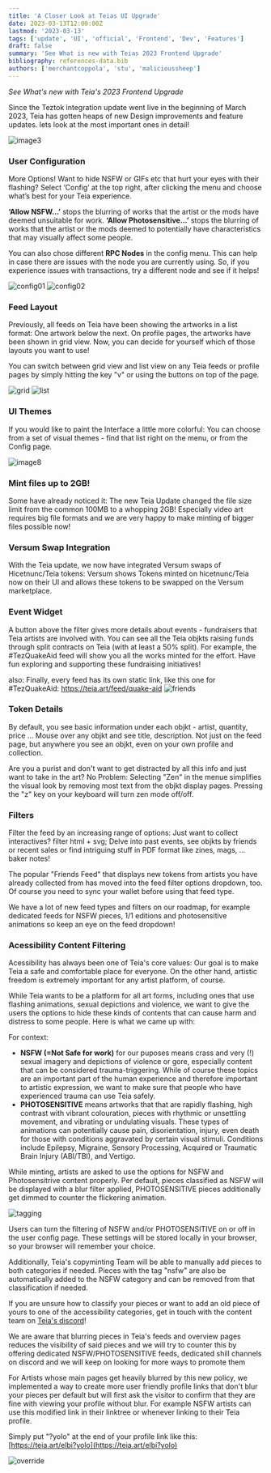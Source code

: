 ```yaml
---
title: 'A Closer Look at Teias UI Upgrade'
date: 2023-03-13T12:00:00Z
lastmod: '2023-03-13'
tags: ['update', 'UI', 'official', 'Frontend', 'Dev', 'Features']
draft: false
summary: 'See What is new with Teias 2023 Frontend Upgrade'
bibliography: references-data.bib
authors: ['merchantcoppola', 'stu', 'malicioussheep']
---
```


_See What's new with Teia's 2023 Frontend Upgrade_

Since the Teztok integration update went live in the beginning of March 2023, Teia has gotten heaps of new Design improvements and feature updates. lets look at the most important ones in detail!

![image3](https://user-images.githubusercontent.com/97635650/224802810-73e31c15-a546-4cc5-b251-3ccb7c921712.jpg)


### User Configuration

More Options! Want to hide NSFW or GIFs etc that hurt your eyes with their flashing? Select ‘Config’ at the top right, after clicking the menu and choose what’s best for your Teia experience.

**‘Allow NSFW…’** stops the blurring of works that the artist or the mods have deemed unsuitable for work. **‘Allow Photosensitive…’** stops the blurring of works that the artist or the mods deemed to potentially have characteristics that may visually affect some people.

You can also chose different **RPC Nodes** in the config menu. This can help in case there are issues with the node you are currently using. So, if you experience issues with transactions, try a different node and see if it helps!

![config01](https://user-images.githubusercontent.com/97635650/224796353-6de22b81-4dc9-4a48-bc90-3fd31c552f2b.JPG)
![config02](https://user-images.githubusercontent.com/97635650/224796358-579d6bbd-435f-4f9f-a98c-7007791beb0c.JPG)


### Feed Layout

Previously, all feeds on Teia have been showing the artworks in a list format: One artwork below the next. On profile pages, the artworks have been shown in grid view.
Now, you can decide for yourself which of those layouts you want to use!

You can switch between grid view and list view on any Teia feeds or profile pages by simply hitting the key "v" or using the buttons on top of the page.

![grid](https://user-images.githubusercontent.com/97635650/224796659-016872cc-68cb-4f9c-8172-68d19b68de50.JPG)
![list](https://user-images.githubusercontent.com/97635650/224796672-fdc5de18-17fd-4a3c-864b-c43b5f93a28e.JPG)


### UI Themes

If you would like to paint the Interface a little more colorful: You can choose from a set of visual themes - find that list right on the menu, or from the Config page.

![image8](https://user-images.githubusercontent.com/97635650/224797758-5b4b111a-c330-414d-9030-bb6162d1d958.jpg)


### Mint files up to 2GB!

Some have already noticed it: The new Teia Update changed the file size limit from the common 100MB to a whopping 2GB! Especially video art requires big file formats and we are very happy to make minting of bigger files possible now!

### Versum Swap Integration

With the Teia update, we now have integrated Versum swaps of Hicetnunc/Teia tokens: Versum shows Tokens minted on hicetnunc/Teia now on their UI and allows these tokens to be swapped on the Versum marketplace.

### Event Widget

A button above the filter gives more details about events - fundraisers that Teia artists are involved with. You can see all the Teia objkts raising funds through split contracts on Teia (with at least a 50% split). For example, the #TezQuakeAid feed will show you all the works minted for the effort. Have fun exploring and supporting these fundraising initiatives!

also: Finally, every feed has its own static link, like this one for #TezQuakeAid: https://teia.art/feed/quake-aid
![friends](https://user-images.githubusercontent.com/97635650/224797850-aa3f9286-02ce-4528-a2f1-4c8e28a1ce33.JPG)


### Token Details

By default, you see basic information under each objkt - artist, quantity, price ...
Mouse over any objkt and see title, description. Not just on the feed page, but anywhere you see an objkt, even on your own profile and collection.

Are you a purist and don't want to get distracted by all this info and just want to take in the art?
No Problem: Selecting "Zen" in the menue simplifies the visual look by removing most text from the objkt display pages. Pressing the "z" key on your keyboard will turn zen mode off/off.

### Filters

Filter the feed by an increasing range of options:
Just want to collect interactives? filter html + svg; Delve into past events, see objkts by friends or recent sales or find intriguing stuff in PDF format like zines, mags, … baker notes!

The popular "Friends Feed" that displays new tokens from artists you have already collected from has moved into the feed filter options dropdown, too. Of course you need to sync your wallet before using that feed type.

We have a lot of new feed types and filters on our roadmap, for example dedicated feeds for NSFW pieces, 1/1 editions and photosensitive animations so keep an eye on the feed dropdown!

### Acessibility Content Filtering

Acessibility has always been one of Teia's core values: Our goal is to make Teia a safe and comfortable place for everyone. On the other hand, artistic freedom is extremely important for any artist platform, of course. 

While Teia wants to be a platform for all art forms, including ones that use flashing animations, sexual depictions and violence, we want to give the users the options to hide these kinds of contents that can cause harm and distress to some people. Here is what we came up with:

For context: 

- **NSFW (=Not Safe for work)** for our puposes means crass and very (!) sexual imagery and depictions of violence or gore, especially content that can be considered trauma-triggering. While of course these topics are an important part of the human experience and therefore important to artistic expression, we want to make sure that people who have experienced trauma can use Teia safely.
- **PHOTOSENSITIVE** means artworks that that are rapidly flashing, high contrast with vibrant colouration, pieces with rhythmic or unsettling movement, and vibrating or undulating visuals. These types of animations can potentially cause pain, disorientation, injury, even death for those with conditions aggravated by certain visual stimuli. Conditions include Epilepsy, Migraine, Sensory Processing, Acquired or Traumatic Brain Injury (ABI/TBI), and Vertigo.

While minting, artists are asked to use the options for NSFW and Photosensitrive content properly. Per default, pieces classified as NSFW will be displayed with a blur filter applied, PHOTOSENSITIVE pieces additionally get dimmed to counter the flickering animation.

![tagging](https://user-images.githubusercontent.com/97635650/224802877-2fca7b52-0908-433d-b60d-8bd5d782c109.JPG)


Users can turn the filtering of NSFW and/or PHOTOSENSITIVE on or off in the user config page. These settings will be stored locally in your browser, so your browser will remember your choice.


Additionally, Teia's copyminting Team will be able to manually add pieces to both categories if needed. Pieces with the tag "nsfw" are also be automatically added to the NSFW category and can be removed from that classification if needed.

If you are unsure how to classify your pieces or want to add an old piece of yours to one of the accessibility categories, get in touch with the content team on [Teia's discord](https://discord.gg/mDH4KMqXJF)!

We are aware that blurring pieces in Teia's feeds and overview pages reduces the visibility of said pieces and we will try to counter this by offering dedicated NSFW/PHOTOSENSITIVE feeds, dedicated shill channels on discord and we will keep on looking for more ways to promote them

For Artists whose main pages get heavily blurred by this new policy, we implemented a way to create more user friendly profile links that don't blur your pieces per default but will first ask the visitor to confirm that they are fine with viewing your profile without blur. For example NSFW artists can use this modified link in their linktree or whenever linking to their Teia profile.

Simply put "?yolo" at the end of your profile link like this: [https://teia.art/elbi?yolo](https://teia.art/elbi?yolo)

![override](https://user-images.githubusercontent.com/97635650/224806562-0e2c6477-c752-422d-a6f0-c779943df213.JPG)
